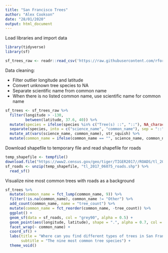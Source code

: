 ```yaml
---
title: "San Francisco Trees"
author: "Alex Cookson"
date: "28/01/2020"
output: html_document
---
```


Load libraries and import data

```r
library(tidyverse)
library(sf)

sf_trees_raw <- readr::read_csv('https://raw.githubusercontent.com/rfordatascience/tidytuesday/master/data/2020/2020-01-28/sf_trees.csv')
```


Data cleaning:

- Filter outlier longitude and latitude
- Convert unknown tree species to NA
- Separate scientific name from common name
- When there is no listed common name, use scientific name for common name

```r
sf_trees <- sf_trees_raw %>%
  filter(longitude > -130,
         between(latitude, 37.6, 40)) %>%
  mutate(species = ifelse(species %in% c("Tree(s) ::", "::"), NA_character_, species)) %>%
  separate(species, into = c("science_name", "common_name"), sep = "::") %>%
  mutate_at(vars(science_name, common_name), str_squish) %>%
  mutate(common_name = ifelse(common_name == "", science_name, common_name))
```


Download shapefile to temporary file and read shapefile for roads

```r
temp_shapefile <- tempfile()
download.file("https://www2.census.gov/geo/tiger/TIGER2017//ROADS/tl_2017_06075_roads.zip", temp_shapefile)
sf_roads <- unzip(temp_shapefile, "tl_2017_06075_roads.shp") %>%
  read_sf()
```


Visualize nine most common trees with roads as a background

```r
sf_trees %>%
  mutate(common_name = fct_lump(common_name, 9)) %>%
  filter(!is.na(common_name), common_name != "Other") %>%
  add_count(common_name, name = "tree_count") %>%
  mutate(common_name = fct_reorder(common_name, -tree_count)) %>%
  ggplot() +
  geom_sf(data = sf_roads, col = "grey90", alpha = 0.5) +
  geom_point(aes(longitude, latitude), shape = ".", alpha = 0.7, col = "darkgreen") +
  facet_wrap(~ common_name) +
  coord_sf() +
  labs(title = "Where can you find different types of trees in San Francisco?",
       subtitle = "The nine most common tree species") +
  theme_void()
```
